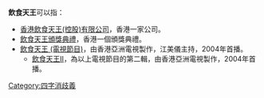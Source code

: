 '''飲食天王'''可以指：
*[[香港飲食天王(控股)有限公司|香港飲食天王(控股)有限公司]]，香港一家公司。
*[[飲食天王頒獎典禮|飲食天王頒獎典禮]]，香港一個頒獎典禮。
*[[飲食天王_(電視節目)|飲食天王 (電視節目)]]，由香港亞洲電視製作，江美儀主持，2004年首播。
**[[飲食天王II|飲食天王II]]，為以上電視節目的第二輯，由香港亞洲電視製作，2004年首播。

{{消歧義}}

[[Category:四字消歧義|Category:四字消歧義]]
